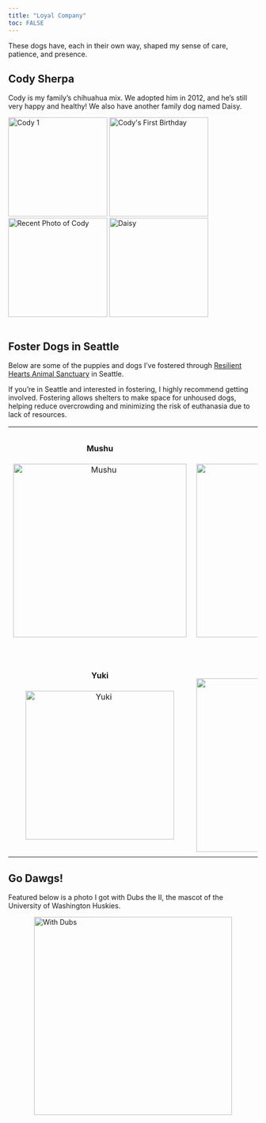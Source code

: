 ```yaml
---
title: "Loyal Company"
toc: FALSE
---
```


These dogs have, each in their own way, shaped my sense of care, patience, and presence.

## Cody Sherpa

Cody is my family's chihuahua mix. We adopted him in 2012, and he's still very happy and healthy! We also have another family dog named Daisy.
<div style="display: flex; gap: 10px; align-items: center;">
  <img src="images/cody.jpeg" width="200" alt="Cody 1">
  <img src="images/cody1.jpeg" width="200" alt="Cody's First Birthday">
  <img src="images/lovebug.jpeg" width="200" alt="Recent Photo of Cody">
  <img src="images/daisy.jpeg" width="200" alt="Daisy">
</div>


## Foster Dogs in Seattle

Below are some of the puppies and dogs I've fostered through [Resilient Hearts Animal Sanctuary](https://resilientheartsanimalsanctuary.org/) in Seattle.

If you're in Seattle and interested in fostering, I highly recommend getting involved. Fostering allows shelters to make space for unhoused dogs, helping reduce overcrowding and minimizing the risk of euthanasia due to lack of resources.


<table style="border: none; background: none;">
  <tr>
    <td style="text-align: center; border: none; padding: 10px;">
      <h4>Mushu</h4>
      <img src="images/mushu.jpeg" alt="Mushu" width="350px">
    </td>
    <td style="text-align: center; border: none; padding: 10px;">
      <h4>Roo</h4>
      <img src="images/roo.jpeg" alt="Roo" width="350px">
    </td>
  </tr>
  <tr>
    <td style="text-align: center; border: none; padding: 10px;">
      <h4>Yuki</h4>
      <img src="images/yuki.jpeg" alt="Yuki" width="300px">
    </td>
    <td style="text-align: center; border: none; padding: 10px;">
      <h4>Pingu</h4>
      <img src="images/pingu.jpeg" alt="Pingu" width="350px">
    </td>
  </tr>
</table>

## Go Dawgs!

Featured below is a photo I got with Dubs the II, the mascot of the University of Washington Huskies.

<img src="images/dubs.jpeg" alt="With Dubs" width="400" style="display: block; margin: 0 auto;">

